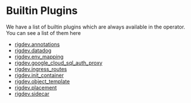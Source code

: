 # Builtin Plugins

We have a list of builtin plugins which are always available in the operator. You can see a list of them here
- [rigdev.annotations](builtin/annotations)
- [rigdev.datadog](builtin/datadog)
- [rigdev.env_mapping](builtin/env_mapping)
- [rigdev.google_cloud_sql_auth_proxy](builtin/google_cloud_sql_auth_proxy)
- [rigdev.ingress_routes](builtin/ingress_routes)
- [rigdev.init_container](builtin/init_container)
- [rigdev.object_template](builtin/object_template)
- [rigdev.placement](builtin/placement)
- [rigdev.sidecar](builtin/sidecar)
